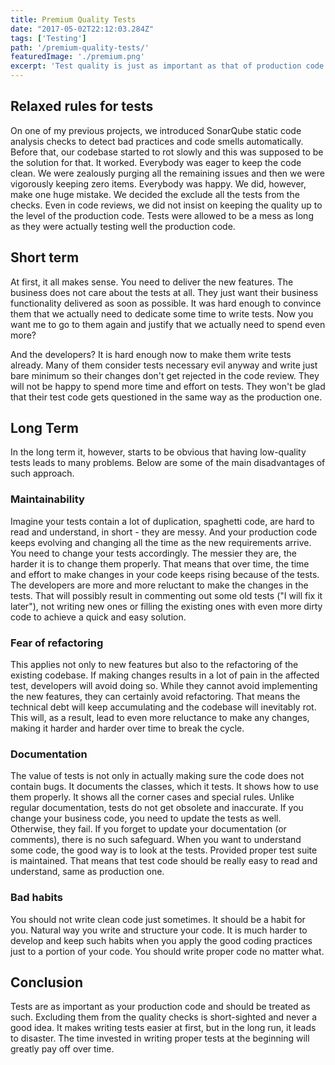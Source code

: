 ```yaml
---
title: Premium Quality Tests
date: "2017-05-02T22:12:03.284Z"
tags: ['Testing']
path: '/premium-quality-tests/'
featuredImage: './premium.png'
excerpt: 'Test quality is just as important as that of production code. Tests should not be excluded from quality checks and the same quality rules should be applied.'
---
```


<PostHeader frontmatter={props.data.mdx.frontmatter} />

## Relaxed rules for tests
On one of my previous projects, we introduced SonarQube static code analysis checks to detect bad practices and code smells automatically. Before that, our codebase started to rot slowly and this was supposed to be the solution for that. It worked. Everybody was eager to keep the code clean. We were zealously purging all the remaining issues and then we were vigorously keeping zero items. Everybody was happy. We did, however, make one huge mistake. We decided the exclude all the tests from the checks. Even in code reviews, we did not insist on keeping the quality up to the level of the production code. Tests were allowed to be a mess as long as they were actually testing well the production code.

## Short term
At first, it all makes sense. You need to deliver the new features. The business does not care about the tests at all. They just want their business functionality delivered as soon as possible. It was hard enough to convince them that we actually need to dedicate some time to write tests. Now you want me to go to them again and justify that we actually need to spend even more?

And the developers? It is hard enough now to make them write tests already. Many of them consider tests necessary evil anyway and write just bare minimum so their changes don\'t get rejected in the code review. They will not be happy to spend more time and effort on tests. They won\'t be glad that their test code gets questioned in the same way as the production one.

## Long Term
In the long term it, however, starts to be obvious that having low-quality tests leads to many problems. Below are some of the main disadvantages of such approach.

### Maintainability

Imagine your tests contain a lot of duplication, spaghetti code, are hard to read and understand, in short - they are messy. And your production code keeps evolving and changing all the time as the new requirements arrive. You need to change your tests accordingly. The messier they are, the harder it is to change them properly. That means that over time, the time and effort to make changes in your code keeps rising because of the tests. The developers are more and more reluctant to make the changes in the tests. That will possibly result in commenting out some old tests (\"I will fix it later\"), not writing new ones or filling the existing ones with even more dirty code to achieve a quick and easy solution.

### Fear of refactoring

This applies not only to new features but also to the refactoring of the existing codebase. If making changes results in a lot of pain in the affected test, developers will avoid doing so. While they cannot avoid implementing the new features, they can certainly avoid refactoring. That means the technical debt will keep accumulating and the codebase will inevitably rot. This will, as a result, lead to even more reluctance to make any changes, making it harder and harder over time to break the cycle.

### Documentation

The value of tests is not only in actually making sure the code does not contain bugs. It documents the classes, which it tests. It shows how to use them properly. It shows all the corner cases and special rules. Unlike regular documentation, tests do not get obsolete and inaccurate. If you change your business code, you need to update the tests as well. Otherwise, they fail. If you forget to update your documentation (or comments), there is no such safeguard. When you want to understand some code, the good way is to look at the tests. Provided proper test suite is maintained. That means that test code should be really easy to read and understand, same as production one.

### Bad habits

You should not write clean code just sometimes. It should be a habit for you. Natural way you write and structure your code. It is much harder to develop and keep such habits when you apply the good coding practices just to a portion of your code. You should write proper code no matter what.

## Conclusion
Tests are as important as your production code and should be treated as such. Excluding them from the quality checks is short-sighted and never a good idea. It makes writing tests easier at first, but in the long run, it leads to disaster. The time invested in writing proper tests at the beginning will greatly pay off over time.
